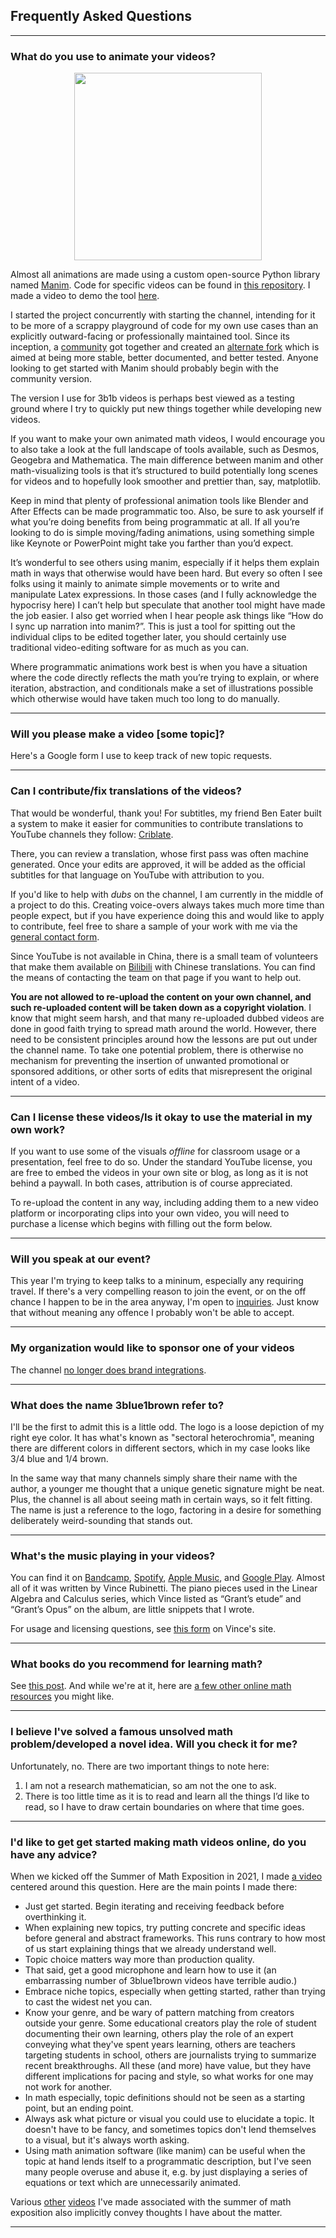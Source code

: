 <Section width="narrow">

# Frequently Asked Questions

<FaqLinks />

<a id="manim" />

---

### What do you use to animate your videos?

<Center>
  <a href="https://github.com/3b1b/manim">
    <img src="images/contact/manim_wide.png" width="300px"/>
  </a>
</Center>

<PreviewText>

Almost all animations are made using a custom open-source Python library named [Manim](https://github.com/3b1b/manim). Code for specific videos can be found in [this repository](https://github.com/3b1b/videos).  I made a video to demo the tool [here](https://youtu.be/rbu7Zu5X1zI).

I started the project concurrently with starting the channel, intending for it to be more of a scrappy playground of code for my own use cases than an explicitly outward-facing or professionally maintained tool. Since its inception, a [community](https://www.manim.community/) got together and created an [alternate fork](https://github.com/ManimCommunity/manim/) which is aimed at being more stable, better documented, and better tested. Anyone looking to get started with Manim should probably begin with the community version.

The version I use for 3b1b videos is perhaps best viewed as a testing ground where I try to quickly put new things together while developing new videos.

If you want to make your own animated math videos, I would encourage you to also take a look at the full landscape of tools available, such as Desmos, Geogebra and Mathematica. The main difference between manim and other math-visualizing tools is that it’s structured to build potentially long scenes for videos and to hopefully look smoother and prettier than, say, matplotlib.

Keep in mind that plenty of professional animation tools like Blender and After Effects can be made programmatic too. Also, be sure to ask yourself if what you’re doing benefits from being programmatic at all. If all you’re looking to do is simple moving/fading animations, using something simple like Keynote or PowerPoint might take you farther than you’d expect.

It’s wonderful to see others using manim, especially if it helps them explain math in ways that otherwise would have been hard. But every so often I see folks using it mainly to animate simple movements or to write and manipulate Latex expressions. In those cases (and I fully acknowledge the hypocrisy here) I can’t help but speculate that another tool might have made the job easier. I also get worried when I hear people ask things like “How do I sync up narration into manim?”. This is just a tool for spitting out the individual clips to be edited together later, you should certainly use traditional video-editing software for as much as you can.

Where programmatic animations work best is when you have a situation where the code directly reflects the math you’re trying to explain, or where iteration, abstraction, and conditionals make a set of illustrations possible which otherwise would have taken much too long to do manually.

</PreviewText>

<a id="requests" />

---

### Will you please make a video [some topic]?

Here's a Google form I use to keep track of new topic requests.

<Center>
  <Clickable
    link="https://forms.gle/Ls8xVg6CKQumXfDR6"
    icon="fa-solid fa-align-justify"
    text="Suggest a topic"
    design="rounded"
  />
</Center>

<a id="translations" />

---

### Can I contribute/fix translations of the videos?

<Center>
  <Clickable
    link="https://criblate.com/"
    text="Contribute or fix subtitles"
    design="rounded"
  />
</Center>

That would be wonderful, thank you! For subtitles, my friend Ben Eater built a system to make it easier for communities to contribute translations to YouTube channels they follow: [Criblate](https://criblate.com/).

There, you can review a translation, whose first pass was often machine generated. Once your edits are approved, it will be added as the official subtitles for that language on YouTube with attribution to you.

If you'd like to help with _dubs_ on the channel, I am currently in the middle of a project to do this. Creating voice-overs always takes much more time than people expect, but if you have experience doing this and would like to apply to contribute, feel free to share a sample of your work with me via the [general contact form](/contact).

Since YouTube is not available in China, there is a small team of volunteers that make them available on [Bilibili](https://space.bilibili.com/88461692/#/) with Chinese translations. You can find the means of contacting the team on that page if you want to help out.

**You are not allowed to re-upload the content on your own channel, and such re-uploaded content will be taken down as a copyright violation**. I know that might seem harsh, and that many re-uploaded dubbed videos are done in good faith trying to spread math around the world. However, there need to be consistent principles around how the lessons are put out under the channel name. To take one potential problem, there is otherwise no mechanism for preventing the insertion of unwanted promotional or sponsored additions, or other sorts of edits that misrepresent the original intent of a video.

<a id="licensing" />

---

### Can I license these videos/Is it okay to use the material in my own work?

If you want to use some of the visuals _offline_ for classroom usage or a presentation, feel free to do so.
Under the standard YouTube license, you are free to embed the videos in your own site or blog, as long as it is not behind a paywall.
In both cases, attribution is of course appreciated.

To re-upload the content in any way, including adding them to a new video platform or incorporating clips into your own video, you will need to purchase a license which begins with filling out the form below.

<LicensingForm />

<a id="speaking" />

---

### Will you speak at our event?

This year I'm trying to keep talks to a mininum, especially any requiring travel. If there's a very compelling reason to join the event, or on the off chance I happen to be in the area anyway, I'm open to [inquiries](/contact#general-inquiry). Just know that without meaning any offence I probably won't be able to accept.

<a id="sponsor" />

---

### My organization would like to sponsor one of your videos

The channel [no longer does brand integrations](https://www.patreon.com/posts/going-sponsor-19586800).

<a id="name" />

---

### What does the name 3blue1brown refer to?


<Portrait image="images/contact/logo.svg" size="125px" />

I'll be the first to admit this is a little odd. The logo is a loose depiction of my right eye color. It has what's known as "sectoral heterochromia", meaning there are different colors in different sectors, which in my case looks like 3/4 blue and 1/4 brown.

In the same way that many channels simply share their name with the author, a younger me thought that a unique genetic signature might be neat. Plus, the channel is all about seeing math in certain ways, so it felt fitting. The name is just a reference to the logo, factoring in a desire for something deliberately weird-sounding that stands out.

<a id="music" />

---

### What's the music playing in your videos?


<Portrait image="images/about/vincent-rubinetti.jpg" />

You can find it on [Bandcamp](https://vincerubinetti.bandcamp.com/album/the-music-of-3blue1brown), [Spotify](https://open.spotify.com/album/1dVyjwS8FBqXhRunaG5W5u), [Apple Music](https://itunes.apple.com/us/album/the-music-of-3blue1brown/1448166136), and [Google Play](https://play.google.com/music/listen?u=0#/wst/album/Bk27zbtbjerlpajx3kplrvy3goe). Almost all of it was written by Vince Rubinetti. The piano pieces used in the Linear Algebra and Calculus series, which Vince listed as “Grant’s etude” and “Grant’s Opus” on the album, are little snippets that I wrote.

For usage and licensing questions, see [this form](https://vincerubinetti.github.io/using-the-music-of-3blue1brown/) on Vince's site.

<a id="recommendations" />

---

### What books do you recommend for learning math?

See [this post](/blog/book-recommendations). And while we're at it, here are [a few other online math resources](/blog/recommendations) you might like.

<a id="math-question" />

---

### I believe I've solved a famous unsolved math problem/developed a novel idea. Will you check it for me?

Unfortunately, no. There are two important things to note here:

1. I am not a research mathematician, so am not the one to ask.
2. There is too little time as it is to read and learn all the things I’d like to read, so I have to draw certain boundaries on where that time goes.

<a id="Advice" />

---

### I'd like to get get started making math videos online, do you have any advice?

When we kicked off the Summer of Math Exposition in 2021, I made [a video](https://youtu.be/ojjzXyQCzso) centered around this question. Here are the main points I made there:

- Just get started. Begin iterating and receiving feedback before overthinking it.
- When explaining new topics, try putting concrete and specific ideas before general and abstract frameworks. This runs contrary to how most of us start explaining things that we already understand well.
- Topic choice matters way more than production quality.
- That said, get a good microphone and learn how to use it (an embarrassing number of 3blue1brown videos have terrible audio.)
- Embrace niche topics, especially when getting started, rather than trying to cast the widest net you can.
- Know your genre, and be wary of pattern matching from creators outside your genre. Some educational creators play the role of student documenting their own learning, others play the role of an expert conveying what they've spent years learning, others are teachers targeting students in school, others are journalists trying to summarize recent breakthroughs. All these (and more) have value, but they have different implications for pacing and style, so what works for one may not work for another.
- In math especially, topic definitions should not be seen as a starting point, but an ending point.
- Always ask what picture or visual you could use to elucidate a topic. It doesn't have to be fancy, and sometimes topics don't lend themselves to a visual, but it's always worth asking.
- Using math animation software (like manim) can be useful when the topic at hand lends itself to a programmatic description, but I've seen many people overuse and abuse it, e.g. by just displaying a series of equations or text which are unnecessarily animated.

Various [other](https://youtu.be/F3Qixy-r_rQ) [videos](https://youtu.be/cDofhN-RJqg) I've made associated with the summer of math exposition also implicitly convey thoughts I have about the matter.

---


</Section>

